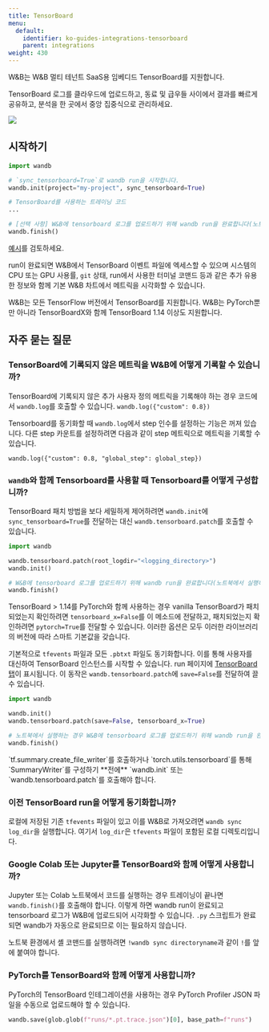 ```yaml
---
title: TensorBoard
menu:
  default:
    identifier: ko-guides-integrations-tensorboard
    parent: integrations
weight: 430
---
```


<Card title="Try in Colab" href="https://github.com/wandb/examples/blob/master/colabs/tensorboard/TensorBoard_and_Weights_and_Biases.ipynb" icon="python"/>

<Note>
W&B는 W&B 멀티 테넌트 SaaS용 임베디드 TensorBoard를 지원합니다.
</Note>

TensorBoard 로그를 클라우드에 업로드하고, 동료 및 급우들 사이에서 결과를 빠르게 공유하고, 분석을 한 곳에서 중앙 집중식으로 관리하세요.

<Frame>
    <img src="/images/integrations/tensorboard_oneline_code.webp"  />
</Frame>

## 시작하기

```python
import wandb

# `sync_tensorboard=True`로 wandb run을 시작합니다.
wandb.init(project="my-project", sync_tensorboard=True)

# TensorBoard를 사용하는 트레이닝 코드
...

# [선택 사항] W&B에 tensorboard 로그를 업로드하기 위해 wandb run을 완료합니다(노트북에서 실행하는 경우).
wandb.finish()
```

[예시](https://wandb.ai/rymc/simple-tensorboard-example/runs/oab614zf/tensorboard)를 검토하세요.

run이 완료되면 W&B에서 TensorBoard 이벤트 파일에 엑세스할 수 있으며 시스템의 CPU 또는 GPU 사용률, `git` 상태, run에서 사용한 터미널 코맨드 등과 같은 추가 유용한 정보와 함께 기본 W&B 차트에서 메트릭을 시각화할 수 있습니다.

<Note>
W&B는 모든 TensorFlow 버전에서 TensorBoard를 지원합니다. W&B는 PyTorch뿐만 아니라 TensorBoardX와 함께 TensorBoard 1.14 이상도 지원합니다.
</Note>

## 자주 묻는 질문

### TensorBoard에 기록되지 않은 메트릭을 W&B에 어떻게 기록할 수 있습니까?

TensorBoard에 기록되지 않은 추가 사용자 정의 메트릭을 기록해야 하는 경우 코드에서 `wandb.log`를 호출할 수 있습니다. `wandb.log({"custom": 0.8})`

Tensorboard를 동기화할 때 `wandb.log`에서 step 인수를 설정하는 기능은 꺼져 있습니다. 다른 step 카운트를 설정하려면 다음과 같이 step 메트릭으로 메트릭을 기록할 수 있습니다.

`wandb.log({"custom": 0.8, "global_step": global_step})`

### `wandb`와 함께 Tensorboard를 사용할 때 Tensorboard를 어떻게 구성합니까?

TensorBoard 패치 방법을 보다 세밀하게 제어하려면 `wandb.init`에 `sync_tensorboard=True`를 전달하는 대신 `wandb.tensorboard.patch`를 호출할 수 있습니다.

```python
import wandb

wandb.tensorboard.patch(root_logdir="<logging_directory>")
wandb.init()

# W&B에 tensorboard 로그를 업로드하기 위해 wandb run을 완료합니다(노트북에서 실행하는 경우).
wandb.finish()
```

TensorBoard > 1.14를 PyTorch와 함께 사용하는 경우 vanilla TensorBoard가 패치되었는지 확인하려면 `tensorboard_x=False`를 이 메소드에 전달하고, 패치되었는지 확인하려면 `pytorch=True`를 전달할 수 있습니다. 이러한 옵션은 모두 이러한 라이브러리의 버전에 따라 스마트 기본값을 갖습니다.

기본적으로 `tfevents` 파일과 모든 `.pbtxt` 파일도 동기화합니다. 이를 통해 사용자를 대신하여 TensorBoard 인스턴스를 시작할 수 있습니다. run 페이지에 [TensorBoard 탭](https://www.wandb.com/articles/hosted-tensorboard)이 표시됩니다. 이 동작은 `wandb.tensorboard.patch`에 `save=False`를 전달하여 끌 수 있습니다.

```python
import wandb

wandb.init()
wandb.tensorboard.patch(save=False, tensorboard_x=True)

# 노트북에서 실행하는 경우 W&B에 tensorboard 로그를 업로드하기 위해 wandb run을 완료합니다.
wandb.finish()
```

<Warning>
`tf.summary.create_file_writer`를 호출하거나 `torch.utils.tensorboard`를 통해 `SummaryWriter`를 구성하기 **전에** `wandb.init` 또는 `wandb.tensorboard.patch`를 호출해야 합니다.
</Warning>

### 이전 TensorBoard run을 어떻게 동기화합니까?

로컬에 저장된 기존 `tfevents` 파일이 있고 이를 W&B로 가져오려면 `wandb sync log_dir`을 실행합니다. 여기서 `log_dir`은 `tfevents` 파일이 포함된 로컬 디렉토리입니다.

### Google Colab 또는 Jupyter를 TensorBoard와 함께 어떻게 사용합니까?

Jupyter 또는 Colab 노트북에서 코드를 실행하는 경우 트레이닝이 끝나면 `wandb.finish()`를 호출해야 합니다. 이렇게 하면 wandb run이 완료되고 tensorboard 로그가 W&B에 업로드되어 시각화할 수 있습니다. `.py` 스크립트가 완료되면 wandb가 자동으로 완료되므로 이는 필요하지 않습니다.

노트북 환경에서 셸 코맨드를 실행하려면 `!wandb sync directoryname`과 같이 `!`를 앞에 붙여야 합니다.

### PyTorch를 TensorBoard와 함께 어떻게 사용합니까?

PyTorch의 TensorBoard 인테그레이션을 사용하는 경우 PyTorch Profiler JSON 파일을 수동으로 업로드해야 할 수 있습니다.

```python
wandb.save(glob.glob(f"runs/*.pt.trace.json")[0], base_path=f"runs")
```
